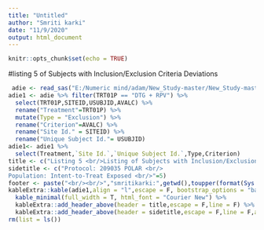 ---
title: "Untitled"
author: "Smriti karki"
date: "11/9/2020"
output: html_document
---

```{r setup, include=FALSE}
knitr::opts_chunk$set(echo = TRUE)
```
#listing 5 of Subjects with Inclusion/Exclusion Criteria Deviations
```{r}
 adie <- read_sas("E:/Numeric mind/adam/New_Study-master/New_Study-master/adam/adie.sas7bdat",NULL)
adie1 <- adie %>% filter(TRT01P == "DTG + RPV") %>%
  select(TRT01P,SITEID,USUBJID,AVALC) %>% 
  rename("Treatment"=TRT01P) %>% 
  mutate(Type = "Exclusion") %>% 
  rename("Criterion"=AVALC) %>% 
  rename("Site Id." = SITEID) %>% 
  rename("Unique Subject Id."= USUBJID)
adie1<- adie1 %>%
  select(Treatment,`Site Id.`,`Unique Subject Id.`,Type,Criterion)
title <- c("Listing 5 <br/>Listing of Subjects with Inclusion/Exclusion Criteria Deviations <br/> <br/>"=5 )
sidetitle <- c("Protocol: 209035 POLAR <br/>
Population: Intent-to-Treat Exposed <br/>"=5) 
footer <- paste("<br/><br/>","smritikarki:",getwd(),toupper(format(Sys.time(),format = "%d%b%Y %H:%M")))
kableExtra::kable(adie1,align = "l",escape = F, bootstrap_options = "basic") %>% 
  kable_minimal(full_width = T, html_font = "Courier New") %>% 
  kableExtra::add_header_above(header = title,escape = F,line = F) %>% 
  kableExtra::add_header_above(header = sidetitle,escape = F,line = F,align = "l") 
rm(list = ls())
  
```